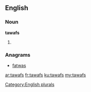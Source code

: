 ==English==

===Noun===
'''tawafs'''

# {{plural of|[[tawaf]]}}

===Anagrams===
* [[fatwas#English|fatwas]]

[[Category:English plurals]]

[[ar:tawafs]]
[[fr:tawafs]]
[[ku:tawafs]]
[[my:tawafs]]